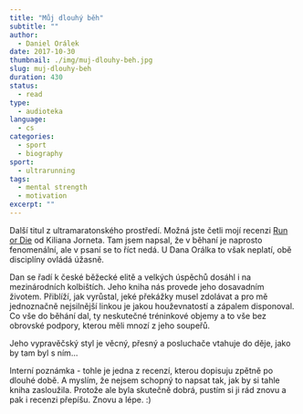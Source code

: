 ```yaml
---
title: "Můj dlouhý běh"
subtitle: ""
author:
  - Daniel Orálek
date: 2017-10-30
thumbnail: ./img/muj-dlouhy-beh.jpg
slug: muj-dlouhy-beh
duration: 430
status:
  - read
type:
  - audioteka
language:
  - cs
categories:
  - sport
  - biography
sport:
  - ultrarunning
tags:
  - mental strength
  - motivation
excerpt: ""
---
```


Další titul z ultramaratonského prostředí. Možná jste četli mojí recenzi [Run or Die](http://localhost:8000/run-or-die) od Kiliana Jorneta. Tam jsem napsal, že v běhaní je naprosto fenomenální, ale v psaní se to říct nedá. U Dana Orálka to však neplatí, obě disciplíny ovládá úžasně.

Dan se řadí k české běžecké elitě a velkých úspěchů dosáhl i na mezinárodních kolbištích. Jeho kniha nás provede jeho dosavadním životem. Přiblíží, jak vyrůstal, jeké překážky musel zdolávat a pro mě jednoznačně nejsilnější linkou je jakou houževnatostí a zápalem disponoval. Co vše do běhání dal, ty neskutečné tréninkové objemy a to vše bez obrovské podpory, kterou měli mnozí z jeho soupeřů.

Jeho vypravěčský styl je věcný, přesný a posluchače vtahuje do děje, jako by tam byl s ním&hellip;

Interní poznámka - tohle je jedna z recenzí, kterou dopisuju zpětně po dlouhé době. A myslím, že nejsem schopný to napsat tak, jak by si tahle kniha zasloužila. Protože ale byla skutečně dobrá, pustím si ji rád znovu a pak i recenzi přepíšu. Znovu a lépe. :)
